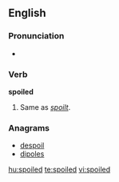 ==English==

===Pronunciation===
* {{rhymes|ɔɪld}}

===Verb===
'''spoiled'''

# Same as ''[[spoilt]]''. {{past of|[[spoil]]}}

===Anagrams===
* [[despoil]]
* [[dipoles]]

[[hu:spoiled]]
[[te:spoiled]]
[[vi:spoiled]]